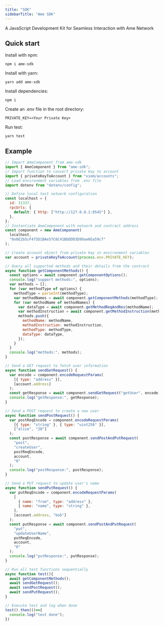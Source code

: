 ```yaml
---
title: "SDK"
sidebarTitle: "Ame SDK"
---
```


A JavaScript Development Kit for Seamless Interaction with Ame Network

## **Quick start**

Install with npm:

```shellscript
npm i ame-sdk
```

Install with yarn:

```shellscript
yarn add ame-sdk
```

Install dependencies:

```
npm i
```

Create an .env file in the root directory:

```
PRIVATE_KEY=<Your Private Key>
```

Run test:

```
yarn test
```

## Example

```javascript
// Import AmeComponent from ame-sdk
import { AmeComponent } from "ame-sdk";
// Import function to convert private key to account
import { privateKeyToAccount } from "viem/accounts";
// Load environment variables from .env file
import dotenv from "dotenv/config";

// Define local test network configuration
const localhost = {
  id: 31337,
  rpcUrls: {
    default: { http: ["http://127.0.0.1:8545"] },
  },
};
// Instantiate AmeComponent with network and contract address
const component = new AmeComponent(
  localhost,
  "0x0E2b5cF475D1BAe57C6C41BbDDD3D99ae6Ea59c7"
);

// Create account object from private key in environment variables
var account = privateKeyToAccount(process.env.PRIVATE_KEY);

// Query all supported methods and their details from the contract
async function getComponentMethods() {
  const options = await component.getComponentOptions();
  console.log("support methods:", options);
  var methods = [];
  for (var methodType of options) {
    methodType = parseInt(methodType);
    var methodNames = await component.getComponentMethods(methodType);
    for (var methodName of methodNames) {
      var dataType = await component.getMethodReqAndRes(methodName);
      var methodInstruction = await component.getMethodInstruction(methodName);
      methods.push({
        methodName: methodName,
        methodInstruction: methodInstruction,
        methodType: methodType,
        dataType: dataType,
      });
    }
  }
  console.log("methods:", methods);
}

// Send a GET request to fetch user information
async function sendGetRequest() {
  var encode = component.encodeRequestParams(
    [{ type: "address" }],
    [account.address]
  );
  const getResponse = await component.sendGetRequest("getUser", encode);
  console.log("getResponse:", getResponse);
}

// Send a POST request to create a new user
async function sendPostRequest() {
  var postReqEncode = component.encodeRequestParams(
    [{ type: "string" }, { type: "uint256" }],
    ["alice", "20"]
  );
  const postResponse = await component.sendPostAndPutRequest(
    "post",
    "createUser",
    postReqEncode,
    account,
    "0"
  );
  console.log("postResponse:", postResponse);
}

// Send a PUT request to update user's name
async function sendPutRequest() {
  var putReqEncode = component.encodeRequestParams(
    [
      { name: "from", type: "address" },
      { name: "name", type: "string" },
    ],
    [account.address, "bob"]
  );
  const putResponse = await component.sendPostAndPutRequest(
    "put",
    "updateUserName",
    putReqEncode,
    account,
    "0"
  );
  console.log("putResponse:", putResponse);
}

// Run all test functions sequentially
async function test(){
  await getComponentMethods();
  await sendGetRequest();
  await sendPostRequest();
  await sendPutRequest();
}

// Execute test and log when done
test().then(()=>{
  console.log("test done");
})
```
